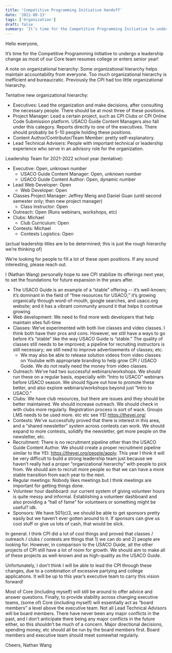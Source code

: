 ```yaml
---
title: 'Competitive Programming Initiative Handoff'
date: '2021-08-13'
tags: ['Organization']
draft: false
summary: 'It’s time for the Competitive Programming Initiative to undergo a leadership change as most of our Core team resumes college or enters senior year!'
---
```


Hello everyone,

It’s time for the Competitive Programming Initiative to undergo a leadership change as most of our Core team resumes college or enters senior year!

A note on organizational hierarchy: Some organizational hierarchy helps maintain accountability from everyone. Too much organizational hierarchy is inefficient and bureaucratic. Previously the CPI had too little organizational hierarchy.

Tentative new organizational hierarchy:

- Executives: Lead the organization and make decisions, after consulting the necessary people. There should be at most three of these positions.
- Project Manager: Lead a certain project, such as CPI Clubs or CPI Online Code Submission platform. USACO Guide Content Managers also fall under this category. Reports directly to one of the executives. There should probably be 5-10 people holding these positions.
- Content Author/Contributor/Team Member: pretty self-explanatory.
- Lead Technical Advisers: People with important technical or leadership experience who serve in an advisory role for the organization.

Leadership Team for 2021-2022 school year (tentative):

- Executive: Open, unknown number
  - USACO Guide Content Manager: Open, unknown number
  - USACO Guide Content Author: Open, dynamic number
- Lead Web Developer: Open
  - Web Developer: Open
- Classes Project Manager: Jeffrey Meng and Daniel Guan (until second semester only; then new project manager)
  - Class Instructor: Open
- Outreach: Open (Runs webinars, workshops, etc)
- Clubs: Michael
  - Club Curriculum: Open
- Contests: Michael
  - Contests Logistics: Open

(actual leadership titles are to be determined; this is just the rough hierarchy we’re thinking of)

We’re looking for people to fill a lot of these open positions. If any sound interesting, please reach out.

I (Nathan Wang) personally hope to see CPI stabilize its offerings next year, to set the foundations for future expansion in the years after.

- The USACO Guide is an example of a “stable” offering -- it’s well-known; it’s dominant in the field of “free resources for USACO;” it’s growing organically through word-of-mouth, google searches, and usaco.org website; and it has a vibrant community around it that helps it continue growing
- Web development: We need to find more web developers that help maintain sites full-time
- Classes: We’ve experimented with both live classes and video classes. I think both have their pros and cons. However, we still have a ways to go before it’s “stable” like the way USACO Guide is “stable.” The quality of classes still needs to be improved; a pipeline for recruiting instructors is still necessary; we still need to improve advertisements of classes; etc.
  - We may also be able to release solution videos from video classes on Youtube with appropriate branding to help grow CPI / USACO Guide. We do not really need the money from video classes.
- Outreach: We’ve had two successful webinars/workshops. We should run these on a regular basis, especially with “Intro to USACO” webinars before USACO season. We should figure out how to promote these better, and also explore webinars/workshops beyond just “Intro to USACO.”
- Clubs: We have club resources, but there are issues and they should be better maintained. We should increase outreach. We should check in with clubs more regularly. Registration process is sort of wack. Groups LMS needs to be used more. etc etc see YEI https://theyei.org/
- Contests: We’ve successfully proved that there is interest in this area, and a “shared newsletter” system across contests can work. We should expand to more contests, solidify the newsletter, get more people on the newsletter, etc.
- Recruitment: There is no recruitment pipeline other than the USACO Guide Content Author. We should create a proper recruitment pipeline similar to the YEI: https://theyei.org/people/apply. This year I think it will be very difficult to build a strong leadership team just because we haven’t really had a proper “organizational hierarchy” with people to pick from. We should aim to recruit more people so that we can have a more stable transition from each year to the next.
- Regular meetings: Nobody likes meetings but I think meetings are important for getting things done.
- Volunteer hour dashboard: our current system of giving volunteer hours is quite messy and informal. Establishing a volunteer dashboard and also providing a “hall of fame” for volunteers or something might be useful? idk.
- Sponsors: We have 501(c)3, we should be able to get sponsors pretty easily but we haven’t ever gotten around to it. If sponsors can give us cool stuff or give us lots of cash, that would be slick.

In general: I think CPI did a lot of cool things and proved that classes / outreach / clubs / contests are things that 1) we can do and 2) people are looking for. However, in comparison to the USACO Guide, all the other projects of CPI still have a lot of room for growth. We should aim to make all of these projects as well-known and as high-quality as the USACO Guide.

Unfortunately, I don’t think I will be able to lead the CPI through these changes, due to a combination of excessive partying and college applications. It will be up to this year’s executive team to carry this vision forward!

Most of Core (including myself) will still be around to offer advice and answer questions. Finally, to provide stability across changing executive teams, (some of) Core (including myself) will essentially act as “board members” a level above the executive team. Not all Lead Technical Advisors will be board members. There have never been any major conflicts in the past, and I don’t anticipate there being any major conflicts in the future either, so this shouldn’t be much of a concern. Major directional decisions, spending money, etc should all be run by the board members first. Board members and executive team should meet somewhat regularly.

Cheers,
Nathan Wang
